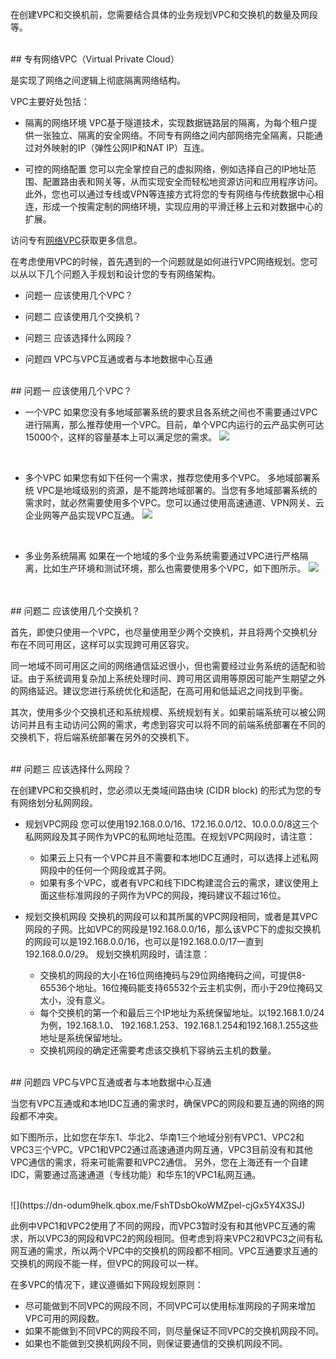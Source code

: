 在创建VPC和交换机前，您需要结合具体的业务规划VPC和交换机的数量及网段等。

<br />
## 专有网络VPC（Virtual Private Cloud）
<br />

是实现了网络之间逻辑上彻底隔离网络结构。

VPC主要好处包括：

* 隔离的网络环境
VPC基于隧道技术，实现数据链路层的隔离，为每个租户提供一张独立、隔离的安全网络。不同专有网络之间内部网络完全隔离，只能通过对外映射的IP（弹性公网IP和NAT IP）互连。

* 可控的网络配置
您可以完全掌控自己的虚拟网络，例如选择自己的IP地址范围、配置路由表和网关等，从而实现安全而轻松地资源访问和应用程序访问。此外，您也可以通过专线或VPN等连接方式将您的专有网络与传统数据中心相连，形成一个按需定制的网络环境，实现应用的平滑迁移上云和对数据中心的扩展。

访问专有[网络VPC](https://developer.qiniu.com/qvm/manual/4206/qvm-vpc)获取更多信息。

在考虑使用VPC的时候，首先遇到的一个问题就是如何进行VPC网络规划。您可以从以下几个问题入手规划和设计您的专有网络架构。

* 问题一 应该使用几个VPC？

* 问题二 应该使用几个交换机？

* 问题三 应该选择什么网段？

* 问题四 VPC与VPC互通或者与本地数据中心互通

<br />
## 问题一 应该使用几个VPC？
<br />


* 一个VPC
如果您没有多地域部署系统的要求且各系统之间也不需要通过VPC进行隔离，那么推荐使用一个VPC。目前，单个VPC内运行的云产品实例可达15000个，这样的容量基本上可以满足您的需求。
![](https://dn-odum9helk.qbox.me/FmGyFffGx9C8PsXwqQ9VkrzCedYq)
<br />

* 多个VPC
如果您有如下任何一个需求，推荐您使用多个VPC。
多地域部署系统
VPC是地域级别的资源，是不能跨地域部署的。当您有多地域部署系统的需求时，就必然需要使用多个VPC。您可以通过使用高速通道、VPN网关、云企业网等产品实现VPC互通。
![](https://dn-odum9helk.qbox.me/FmmP6vp1sok4TheKHfO4P81A3oJ1)
<br />

* 多业务系统隔离
如果在一个地域的多个业务系统需要通过VPC进行严格隔离，比如生产环境和测试环境，那么也需要使用多个VPC，如下图所示。
![](https://dn-odum9helk.qbox.me/FmatKQkTCBabiaUBc-oox2AdLIx6)
<br />

<br />
## 问题二 应该使用几个交换机？
<br />

首先，即使只使用一个VPC，也尽量使用至少两个交换机，并且将两个交换机分布在不同可用区，这样可以实现跨可用区容灾。

同一地域不同可用区之间的网络通信延迟很小，但也需要经过业务系统的适配和验证。由于系统调用复杂加上系统处理时间、跨可用区调用等原因可能产生期望之外的网络延迟。建议您进行系统优化和适配，在高可用和低延迟之间找到平衡。

其次，使用多少个交换机还和系统规模、系统规划有关。如果前端系统可以被公网访问并且有主动访问公网的需求，考虑到容灾可以将不同的前端系统部署在不同的交换机下，将后端系统部署在另外的交换机下。

<br />
## 问题三 应该选择什么网段？
<br />

在创建VPC和交换机时，您必须以无类域间路由块 (CIDR block) 的形式为您的专有网络划分私网网段。

* 规划VPC网段
您可以使用192.168.0.0/16、172.16.0.0/12、10.0.0.0/8这三个私网网段及其子网作为VPC的私网地址范围。在规划VPC网段时，请注意：

  * 如果云上只有一个VPC并且不需要和本地IDC互通时，可以选择上述私网网段中的任何一个网段或其子网。
  * 如果有多个VPC，或者有VPC和线下IDC构建混合云的需求，建议使用上面这些标准网段的子网作为VPC的网段，掩码建议不超过16位。



* 规划交换机网段
交换机的网段可以和其所属的VPC网段相同，或者是其VPC网段的子网。比如VPC的网段是192.168.0.0/16，那么该VPC下的虚拟交换机的网段可以是192.168.0.0/16，也可以是192.168.0.0/17一直到192.168.0.0/29。
规划交换机网段时，请注意：

  * 交换机的网段的大小在16位网络掩码与29位网络掩码之间，可提供8-65536个地址。16位掩码能支持65532个云主机实例，而小于29位掩码又太小，没有意义。
  * 每个交换机的第一个和最后三个IP地址为系统保留地址。以192.168.1.0/24为例，192.168.1.0、 192.168.1.253、192.168.1.254和192.168.1.255这些地址是系统保留地址。
  * 交换机网段的确定还需要考虑该交换机下容纳云主机的数量。


<br />
## 问题四 VPC与VPC互通或者与本地数据中心互通
<br />

当您有VPC互通或和本地IDC互通的需求时，确保VPC的网段和要互通的网络的网段都不冲突。

如下图所示，比如您在华东1、华北2、华南1三个地域分别有VPC1、VPC2和VPC3三个VPC。VPC1和VPC2通过高速通道内网互通，VPC3目前没有和其他VPC通信的需求，将来可能需要和VPC2通信。
另外，您在上海还有一个自建IDC，需要通过高速通道（专线功能）和华东1的VPC1私网互通。

<br />
![](https://dn-odum9helk.qbox.me/FshTDsbOkoWMZpel-cjGx5Y4X3SJ)
<br />

此例中VPC1和VPC2使用了不同的网段，而VPC3暂时没有和其他VPC互通的需求，所以VPC3的网段和VPC2的网段相同。但考虑到将来VPC2和VPC3之间有私网互通的需求，所以两个VPC中的交换机的网段都不相同。VPC互通要求互通的交换机的网段不能一样，但VPC的网段可以一样。

在多VPC的情况下，建议遵循如下网段规划原则：

* 尽可能做到不同VPC的网段不同，不同VPC可以使用标准网段的子网来增加VPC可用的网段数。
* 如果不能做到不同VPC的网段不同，则尽量保证不同VPC的交换机网段不同。
* 如果也不能做到交换机网段不同，则保证要通信的交换机网段不同。